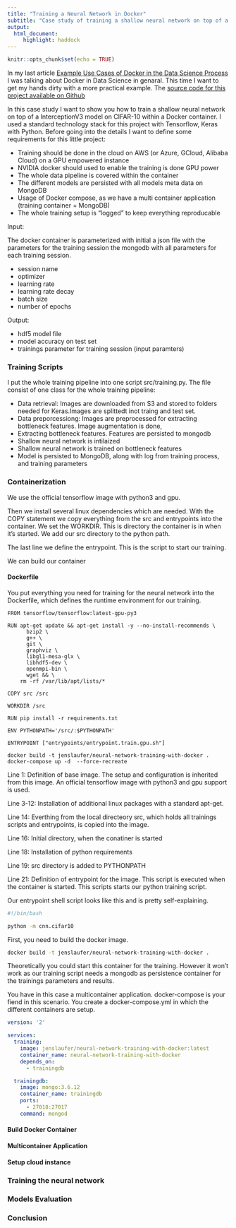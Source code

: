 ```yaml
---
title: "Training a Neural Network in Docker"
subtitle: "Case study of training a shallow neural network on top of a InterceptionV3 model on CIFAR-10 within Docker on AWS"
output: 
  html_document:
     highlight: haddock
---
```


```r
knitr::opts_chunk$set(echo = TRUE)
```

In my last article [Example Use Cases of Docker in the Data Science Process](https://jenslaufer.com/data/science/use-cases-of-docker-in-the-data-science-process.html)  I was talking about Docker in Data Science in genaral. This time I want to get my hands dirty with a more practical example. The [source code for this project available on Github](https://github.com/jenslaufer/neural-network-training-with-docker)

In this case study I want to show you how to train a shallow neural network on top of a InterceptionV3 model on CIFAR-10 within a Docker container. I used a standard technology stack for this project with Tensorflow, Keras with Python. Before going into the details I want to define some requirements for this little project:

- Training should be done in the cloud on AWS (or Azure, GCloud, Alibaba Cloud) on a GPU empowered instance
- NVIDIA docker should used to enable the training is done GPU power
- The whole data pipeline is covered within the container
- The different models are persisted with all models meta data on MongoDB
- Usage of Docker compose, as we have a multi container application (training container + MongoDB)
- The whole training setup is "logged" to keep everything reproducable

Input: 

The docker container is parameterized with initial a json file with the parameters for the training session the mongodb with all parameters for each training session. 

- session name 
- optimizer
- learning rate
- learning rate decay
- batch size
- number of epochs

Output:

- hdf5 model file
- model accuracy on test set
- trainings parameter for training session (input paramters)




### Training Scripts


I put the whole training pipeline into one script src/training.py. The file consist of one class for the whole training pipeline:

- Data retrieval: Images are downloaded from S3 and stored to folders needed for Keras.Images are splittedt inot traing and test set.
- Data preporcessiong: Images are preprocessed for extracting bottleneck features. Image augmentation is done, 
- Extracting bottleneck features. Features are persisted to mongodb
- Shallow neural network is intilaized
- Shallow neural network is trained on bottleneck features
- Model is persisted to MongoDB, along with log from training process, and training parameters



### Containerization







We use the official tensorflow image with python3 and gpu.

Then we install several linux dependencies which are needed. With the COPY statement we copy everything from the src and entrypoints into the container. We set the WORKDIR. This is directory the container is in when it's started. We add our src directory to the python path. 

The last line we define the entrypoint. This is the script to start our training.

We can build our container



#### Dockerfile

You put everything you need for training for the neural network into the Dockerfile, which defines the runtime environment for our training.



```.Docker
FROM tensorflow/tensorflow:latest-gpu-py3
 
RUN apt-get update && apt-get install -y --no-install-recommends \
      bzip2 \
      g++ \
      git \
      graphviz \
      libgl1-mesa-glx \
      libhdf5-dev \
      openmpi-bin \
      wget && \
    rm -rf /var/lib/apt/lists/*

COPY src /src

WORKDIR /src

RUN pip install -r requirements.txt

ENV PYTHONPATH='/src/:$PYTHONPATH'

ENTRYPOINT ["entrypoints/entrypoint.train.gpu.sh"]

```

```shell
docker build -t jenslaufer/neural-network-training-with-docker .
docker-compose up -d  --force-recreate
```


Line 1: Definition of base image. The setup and configuration is inherited from this image. An official tensorflow image with python3 and gpu support is used.

Line 3-12: Installation of additional linux packages with a standard apt-get.

Line 14: Everthing from the local directeory src, which holds all trainings scripts and entrypoints, is copied into the image.

Line 16: Initial directory, when the conatiner is started

Line 18: Installation of python requirements

Line 19: src directory is added to PYTHONPATH 

Line 21: Definition of entrypoint for the image. This script is executed when the container is started. This scripts starts our python training script.


Our entrypoint shell script looks like this and is pretty self-explaining.


```bash
#!/bin/bash

python -m cnn.cifar10
```


First, you need to build the docker image.

```bash
docker build -t jenslaufer/neural-network-training-with-docker .
```

Theoretically you could start this container for the training. However it won't work as our training script needs a mongodb as persistence container for the trainings parameters and results.

You have in this case a multicontainer application. docker-compose is your fiend in this scenario. You create a docker-compose.yml in which the different containers are setup.

```.yaml
version: '2'

services:
  training:
    image: jenslaufer/neural-network-training-with-docker:latest
    container_name: neural-network-training-with-docker
    depends_on:
      - trainingdb

  trainingdb:
    image: mongo:3.6.12
    container_name: trainingdb
    ports:
      - 27018:27017
    command: mongod
```




#### Build Docker Container

#### Multicontainer Application

#### Setup cloud instance

### Training the neural network

### Models Evaluation

### Conclusion











